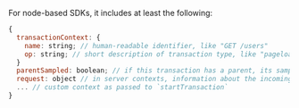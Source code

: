 For node-based SDKs, it includes at least the following:

```javascript
{
  transactionContext: {
    name: string; // human-readable identifier, like "GET /users"
    op: string; // short description of transaction type, like "pageload"
  }
  parentSampled: boolean; // if this transaction has a parent, its sampling decision
  request: object // in server contexts, information about the incoming request
  ... // custom context as passed to `startTransaction`
}
```
